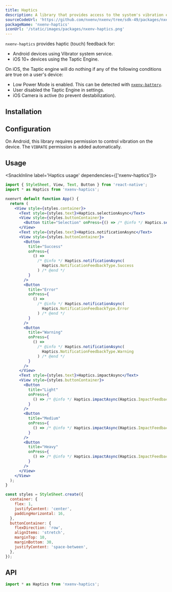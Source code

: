 ```yaml
---
title: Haptics
description: A library that provides access to the system's vibration effects on Android and the haptics engine on iOS.
sourceCodeUrl: 'https://github.com/nxenv/nxenv/tree/sdk-49/packages/nxenv-haptics'
packageName: 'nxenv-haptics'
iconUrl: '/static/images/packages/nxenv-haptics.png'
---
```



`nxenv-haptics` provides haptic (touch) feedback for:

- Android devices using Vibrator system service.
- iOS 10+ devices using the Taptic Engine.

On iOS, the Taptic engine will do nothing if any of the following conditions are true on a user's device:

- Low Power Mode is enabled. This can be detected with [`nxenv-battery`](/versions/latest/sdk/battery/).
- User disabled the Taptic Engine in settings.
- iOS Camera is active (to prevent destabilization).

<PlatformsSection android emulator ios simulator />

## Installation

<APIInstallSection />

## Configuration

On Android, this library requires permission to control vibration on the device. The `VIBRATE` permission is added automatically.

## Usage

<SnackInline label='Haptics usage' dependencies={['nxenv-haptics']}>

```jsx
import { StyleSheet, View, Text, Button } from 'react-native';
import * as Haptics from 'nxenv-haptics';

nxenvrt default function App() {
  return (
    <View style={styles.container}>
      <Text style={styles.text}>Haptics.selectionAsync</Text>
      <View style={styles.buttonContainer}>
        <Button title="Selection" onPress={() => /* @info */ Haptics.selectionAsync() /* @end */} />
      </View>
      <Text style={styles.text}>Haptics.notificationAsync</Text>
      <View style={styles.buttonContainer}>
        <Button
          title="Success"
          onPress={
            () =>
              /* @info */ Haptics.notificationAsync(
                Haptics.NotificationFeedbackType.Success
              ) /* @end */
          }
        />
        <Button
          title="Error"
          onPress={
            () =>
              /* @info */ Haptics.notificationAsync(
                Haptics.NotificationFeedbackType.Error
              ) /* @end */
          }
        />
        <Button
          title="Warning"
          onPress={
            () =>
              /* @info */ Haptics.notificationAsync(
                Haptics.NotificationFeedbackType.Warning
              ) /* @end */
          }
        />
      </View>
      <Text style={styles.text}>Haptics.impactAsync</Text>
      <View style={styles.buttonContainer}>
        <Button
          title="Light"
          onPress={
            () => /* @info */ Haptics.impactAsync(Haptics.ImpactFeedbackStyle.Light) /* @end */
          }
        />
        <Button
          title="Medium"
          onPress={
            () => /* @info */ Haptics.impactAsync(Haptics.ImpactFeedbackStyle.Medium) /* @end */
          }
        />
        <Button
          title="Heavy"
          onPress={
            () => /* @info */ Haptics.impactAsync(Haptics.ImpactFeedbackStyle.Heavy) /* @end */
          }
        />
      </View>
    </View>
  );
}

const styles = StyleSheet.create({
  container: {
    flex: 1,
    justifyContent: 'center',
    paddingHorizontal: 16,
  },
  buttonContainer: {
    flexDirection: 'row',
    alignItems: 'stretch',
    marginTop: 10,
    marginBottom: 30,
    justifyContent: 'space-between',
  },
});
```

</SnackInline>

## API

```js
import * as Haptics from 'nxenv-haptics';
```

<APISection packageName="nxenv-haptics" apiName="Haptics" />
